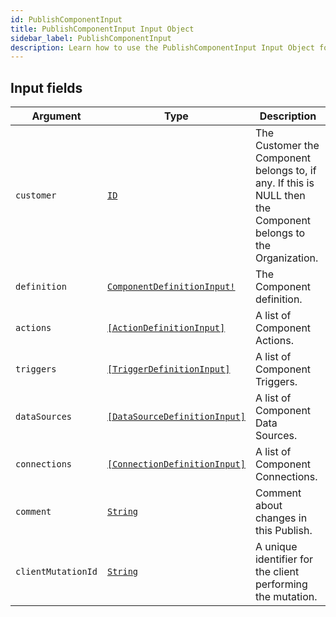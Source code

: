 ```yaml
---
id: PublishComponentInput
title: PublishComponentInput Input Object
sidebar_label: PublishComponentInput
description: Learn how to use the PublishComponentInput Input Object for Builder's API.
---
```


## Input fields

| Argument           | Type                                                                                   | Description                                                                                                    |
| ------------------ | -------------------------------------------------------------------------------------- | -------------------------------------------------------------------------------------------------------------- |
| `customer`         | [`ID`](/self-managed/composer/builder/api/schema/scalar/ID.mdx)                                                       | The Customer the Component belongs to, if any. If this is NULL then the Component belongs to the Organization. |
| `definition`       | [`ComponentDefinitionInput!`](/self-managed/composer/builder/api/schema/input_object/ComponentDefinitionInput.mdx)    | The Component definition.                                                                                      |
| `actions`          | [`[ActionDefinitionInput]`](/self-managed/composer/builder/api/schema/input_object/ActionDefinitionInput.mdx)         | A list of Component Actions.                                                                                   |
| `triggers`         | [`[TriggerDefinitionInput]`](/self-managed/composer/builder/api/schema/input_object/TriggerDefinitionInput.mdx)       | A list of Component Triggers.                                                                                  |
| `dataSources`      | [`[DataSourceDefinitionInput]`](/self-managed/composer/builder/api/schema/input_object/DataSourceDefinitionInput.mdx) | A list of Component Data Sources.                                                                              |
| `connections`      | [`[ConnectionDefinitionInput]`](/self-managed/composer/builder/api/schema/input_object/ConnectionDefinitionInput.mdx) | A list of Component Connections.                                                                               |
| `comment`          | [`String`](/self-managed/composer/builder/api/schema/scalar/String.mdx)                                               | Comment about changes in this Publish.                                                                         |
| `clientMutationId` | [`String`](/self-managed/composer/builder/api/schema/scalar/String.mdx)                                               | A unique identifier for the client performing the mutation.                                                    |
